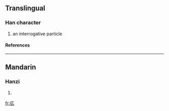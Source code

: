 {{see|麼}}

==Translingual==
===Han character===
{{Han char|rn=53|rad=广|as=03|sn=6|four=|canj=戈竹戈 (IHI), X戈竹戈 (XIHI)}}
# an interrogative particle
====References====
{{Han ref|kx=0343.201|hdz=20873.131|uh=5E85|ud=24197}}
----
==Mandarin==
===Hanzi===
{{cmn-hanzi|pin=[[mo]] ([[mo5]])|wg=mo<sup>5</sup>}}
# {{defn|Mandarin}}

[[fr:庅]]